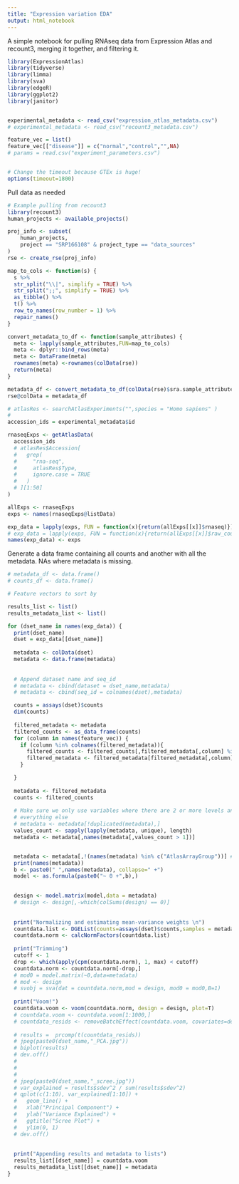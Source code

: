 ```yaml
---
title: "Expression variation EDA"
output: html_notebook
---
```


A simple notebook for pulling RNAseq data from Expression Atlas and recount3, merging it together, and filtering it. 

```r
library(ExpressionAtlas)
library(tidyverse)
library(limma)
library(sva)
library(edgeR)
library(ggplot2)
library(janitor)


experimental_metadata <- read_csv("expression_atlas_metadata.csv")
# experimental_metadata <- read_csv("recount3_metadata.csv")

feature_vec = list()
feature_vec[["disease"]] = c("normal","control","",NA)
# params = read.csv("experiment_parameters.csv")


# Change the timeout because GTEx is huge!
options(timeout=1800)
```

Pull data as needed

```r
# Example pulling from recount3
library(recount3)
human_projects <- available_projects()

proj_info <- subset(
    human_projects,
    project == "SRP166108" & project_type == "data_sources"
)
rse <- create_rse(proj_info)

map_to_cols <- function(s) {
  s %>%
  str_split("\\|", simplify = TRUE) %>% 
  str_split(";;", simplify = TRUE) %>% 
  as_tibble() %>%
  t() %>%
  row_to_names(row_number = 1) %>%
  repair_names()
}

convert_metadata_to_df <- function(sample_attributes) {
  meta <- lapply(sample_attributes,FUN=map_to_cols)
  meta <- dplyr::bind_rows(meta)
  meta <- DataFrame(meta)
  rownames(meta) <-rownames(colData(rse))
  return(meta)
}

metadata_df <- convert_metadata_to_df(colData(rse)$sra.sample_attributes)
rse@colData = metadata_df
```

```r
# atlasRes <- searchAtlasExperiments("",species = "Homo sapiens" )
#
accession_ids = experimental_metadata$id

rnaseqExps <- getAtlasData( 
  accession_ids
  # atlasRes$Accession[
  #   grep(
  #     "rna-seq",
  #     atlasRes$Type,
  #     ignore.case = TRUE
  #   )
  # ][1:50]
)

allExps <- rnaseqExps
exps <- names(rnaseqExps@listData)

exp_data = lapply(exps, FUN = function(x){return(allExps[[x]]$rnaseq)})
# exp_data = lapply(exps, FUN = function(x){return(allExps[[x]]$raw_counts)})
names(exp_data) <- exps
```

Generate a data frame containing all counts and another with all the metadata. NAs where metadata is missing.

```r
# metadata_df <- data.frame()
# counts_df <- data.frame()

# Feature vectors to sort by

results_list <- list()
results_metadata_list <- list()

for (dset_name in names(exp_data)) {
  print(dset_name)
  dset = exp_data[[dset_name]]
  
  metadata <- colData(dset)
  metadata <- data.frame(metadata)
  
  
  # Append dataset name and seq_id
  # metadata <- cbind(dataset = dset_name,metadata)
  # metadata <- cbind(seq_id = colnames(dset),metadata)

  counts = assays(dset)$counts
  dim(counts)
  
  filtered_metadata <- metadata
  filtered_counts <- as_data_frame(counts)
  for (column in names(feature_vec)) {
    if (column %in% colnames(filtered_metadata)){
      filtered_counts <- filtered_counts[,filtered_metadata[,column] %in% feature_vec[[column]]]
      filtered_metadata <- filtered_metadata[filtered_metadata[,column] %in% feature_vec[[column]],]
    }

  }
  
  metadata <- filtered_metadata
  counts <- filtered_counts
  
  # Make sure we only use variables where there are 2 or more levels and build design matrix to incude
  # everything else
  # metadata <- metadata[!duplicated(metadata),]
  values_count <- sapply(lapply(metadata, unique), length) 
  metadata <- metadata[,names(metadata[,values_count > 1])]


  metadata <- metadata[,!(names(metadata) %in% c("AtlasArrayGroup"))] # Leave this in if you want to remove the AtlasAssayGroup
  print(names(metadata))
  b <- paste0(" ",names(metadata), collapse=" +")
  model <- as.formula(paste0("~ 0 +",b),)

  
  design <- model.matrix(model,data = metadata)
  # design <- design[,-which(colSums(design) == 0)]
  
  
  print("Normalizing and estimating mean-variance weights \n")
  countdata.list <- DGEList(counts=assays(dset)$counts,samples = metadata,genes =rownames(dset))
  countdata.norm <- calcNormFactors(countdata.list)
  
  print("Trimming")
  cutoff <- 1
  drop <- which(apply(cpm(countdata.norm), 1, max) < cutoff)
  countdata.norm <- countdata.norm[-drop,] 
  # mod0 = model.matrix(~0,data=metadata)
  # mod <- design
  # svobj = sva(dat = countdata.norm,mod = design, mod0 = mod0,B=1)
  
  print("Voom!")
  countdata.voom <- voom(countdata.norm, design = design, plot=T)
  # countdata.voom <- countdata.voom[1:1000,] 
  # countdata_resids <- removeBatchEffect(countdata.voom, covariates=design)
  
  # results =  prcomp(t(countdata_resids))
  # jpeg(paste0(dset_name,"_PCA.jpg"))
  # biplot(results)
  # dev.off()
  # 
  # 
  # 
  # jpeg(paste0(dset_name,"_scree.jpg"))
  # var_explained = results$sdev^2 / sum(results$sdev^2)
  # qplot(c(1:10), var_explained[1:10]) +
  #   geom_line() +
  #   xlab("Principal Component") +
  #   ylab("Variance Explained") +
  #   ggtitle("Scree Plot") +
  #   ylim(0, 1)
  # dev.off()
  
  
  print("Appending results and metadata to lists")
  results_list[[dset_name]] = countdata.voom
  results_metadata_list[[dset_name]] = metadata
}
```


```r


```
